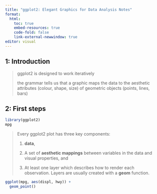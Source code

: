 ```yaml
---
title: "ggplot2: Elegant Graphics for Data Analysis Notes"
format:
  html:
    toc: true
    embed-resources: true
    code-fold: false
    link-external-newwindow: true
editor: visual
---
```


## 1: Introduction

> ggplot2 is designed to work iteratively
>
> the grammar tells us that a graphic maps the data to the aesthetic attributes (colour, shape, size) of geometric objects (points, lines, bars)

## 2: First steps

```r
library(ggplot2)
mpg
```

> Every ggplot2 plot has three key components:
>
> 1.  **data**,
>
> 2.  A set of **aesthetic mappings** between variables in the data and visual properties, and
>
> 3.  At least one layer which describes how to render each observation. Layers are usually created with a **geom** function.

```r
ggplot(mpg, aes(displ, hwy)) +
  geom_point()
```
